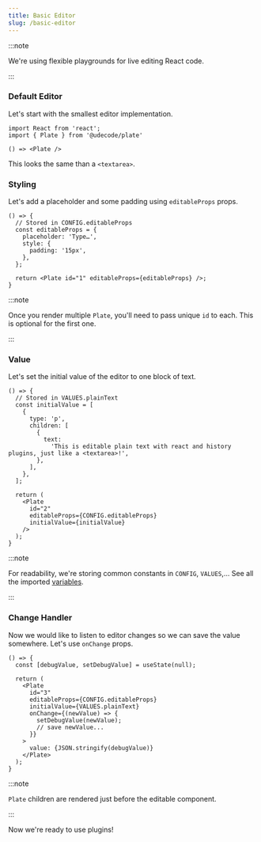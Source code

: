 ```yaml
---
title: Basic Editor
slug: /basic-editor
---
```


:::note

We're using flexible playgrounds for live editing React code.

:::

### Default Editor

Let's start with the smallest editor implementation.

```tsx
import React from 'react';
import { Plate } from '@udecode/plate'
```

```tsx live
() => <Plate />
```

This looks the same than a `<textarea>`.

### Styling

Let's add a placeholder and some padding using `editableProps` props.

```tsx live
() => {
  // Stored in CONFIG.editableProps
  const editableProps = {
    placeholder: 'Type…',
    style: {
      padding: '15px',
    },
  };

  return <Plate id="1" editableProps={editableProps} />;
}
```

:::note

Once you render multiple `Plate`, you'll need to pass unique `id` to each.
This is optional for the first one.

:::

### Value

Let's set the initial value of the editor to one block of text.

```tsx live
() => {
  // Stored in VALUES.plainText
  const initialValue = [
    {
      type: 'p',
      children: [
        {
          text:
            'This is editable plain text with react and history plugins, just like a <textarea>!',
        },
      ],
    },
  ];

  return (
    <Plate
      id="2"
      editableProps={CONFIG.editableProps}
      initialValue={initialValue}
    />
  );
}
```

:::note

For readability, we're storing common constants in `CONFIG`, `VALUES`,...
See all the imported [variables](https://github.com/udecode/plate/blob/main/docs/src/live/live.tsx).

:::

### Change Handler

Now we would like to listen to editor changes so we can save the value somewhere.
Let's use `onChange` props.

```tsx live
() => {
  const [debugValue, setDebugValue] = useState(null);

  return (
    <Plate
      id="3"
      editableProps={CONFIG.editableProps}
      initialValue={VALUES.plainText}
      onChange={(newValue) => {
        setDebugValue(newValue);
        // save newValue...
      }}
    >
      value: {JSON.stringify(debugValue)}
    </Plate>
  );
}
```

:::note

`Plate` children are rendered just before the editable component.

:::

Now we're ready to use plugins!
